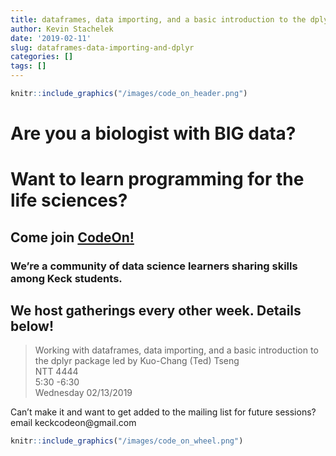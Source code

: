 ```yaml
---
title: dataframes, data importing, and a basic introduction to the dplyr package
author: Kevin Stachelek
date: '2019-02-11'
slug: dataframes-data-importing-and-dplyr
categories: []
tags: []
---
```


```r
knitr::include_graphics("/images/code_on_header.png")
```

# Are you a biologist with __BIG__ data? 

# Want to learn programming for the life sciences? 

## Come join [CodeOn!](https://keckcodeon.netlify.com) 

### We're a community of data science learners sharing skills among Keck students. 

## We host gatherings every other week. Details below!


> Working with dataframes, data importing, and a basic introduction to the dplyr package
led by Kuo-Chang (Ted) Tseng  
NTT 4444  
5:30 -6:30  
Wednesday 02/13/2019


Can't make it and want to get added to the mailing list for future sessions? email keckcodeon@gmail.com

```r
knitr::include_graphics("/images/code_on_wheel.png")
```


